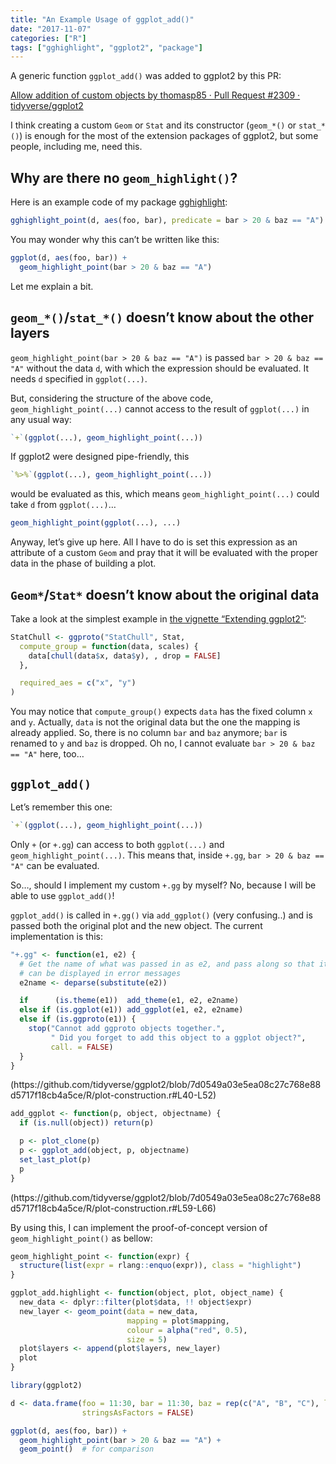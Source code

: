```yaml
---
title: "An Example Usage of ggplot_add()"
date: "2017-11-07"
categories: ["R"]
tags: ["gghighlight", "ggplot2", "package"]
---
```


A generic function `ggplot_add()` was added to ggplot2 by this PR:

[Allow addition of custom objects by thomasp85 · Pull Request #2309 · tidyverse/ggplot2](https://github.com/tidyverse/ggplot2/pull/2309)

I think creating a custom `Geom` or `Stat` and its constructor (`geom_*()` or `stat_*()`) is enough for the most of the extension packages of ggplot2, but some people, including me, need this.

## Why are there no `geom_highlight()`?

Here is an example code of my package [gghighlight](https://yutani.rbind.io/post/2017-10-06-gghighlight/):

```r
gghighlight_point(d, aes(foo, bar), predicate = bar > 20 & baz == "A")
```

You may wonder why this can't be written like this:

```r
ggplot(d, aes(foo, bar)) +
  geom_highlight_point(bar > 20 & baz == "A")
```

Let me explain a bit.

## `geom_*()`/`stat_*()` doesn't know about the other layers

`geom_highlight_point(bar > 20 & baz == "A")` is passed `bar > 20 & baz == "A"` without the data `d`, with which the expression should be evaluated. 
It needs `d` specified in `ggplot(...)`.

But, considering the structure of the above code, `geom_highlight_point(...)` cannot access to the result of `ggplot(...)` in any usual way:

```r
`+`(ggplot(...), geom_highlight_point(...))
```

If ggplot2 were designed pipe-friendly, this 

```r
`%>%`(ggplot(...), geom_highlight_point(...))
```

would be evaluated as this, which means `geom_highlight_point(...)` could take `d` from `ggplot(...)`...

```r
geom_highlight_point(ggplot(...), ...)
```

Anyway, let's give up here. All I have to do is set this expression as an attribute of a custom `Geom` and pray that it will be evaluated with the proper data in the phase of building a plot.

## `Geom*`/`Stat*` doesn't know about the original data

Take a look at the simplest example in [the vignette "Extending ggplot2"](http://ggplot2.tidyverse.org/articles/extending-ggplot2.html):

```r
StatChull <- ggproto("StatChull", Stat,
  compute_group = function(data, scales) {
    data[chull(data$x, data$y), , drop = FALSE]
  },

  required_aes = c("x", "y")
)
```

You may notice that `compute_group()` expects `data` has the fixed column `x` and `y`. Actually, `data` is not the original data but the one the mapping is already applied. So, there is no column `bar` and `baz` anymore; `bar` is renamed to `y` and `baz` is dropped. Oh no, I cannot evaluate `bar > 20 & baz == "A"` here, too...

## `ggplot_add()`

Let's remember this one:

```r
`+`(ggplot(...), geom_highlight_point(...))
```

Only `+` (or `+.gg`) can access to both `ggplot(...)` and `geom_highlight_point(...)`. This means that, inside `+.gg`, `bar > 20 & baz == "A"` can be evaluated.

So..., should I implement my custom `+.gg` by myself? No, because I will be able to use `ggplot_add()`!

`ggplot_add()` is called in `+.gg()` via `add_ggplot()` (very confusing..) and is passed both the original plot and the new object. The current implementation is this:

```r
"+.gg" <- function(e1, e2) {
  # Get the name of what was passed in as e2, and pass along so that it
  # can be displayed in error messages
  e2name <- deparse(substitute(e2))

  if      (is.theme(e1))  add_theme(e1, e2, e2name)
  else if (is.ggplot(e1)) add_ggplot(e1, e2, e2name)
  else if (is.ggproto(e1)) {
    stop("Cannot add ggproto objects together.",
         " Did you forget to add this object to a ggplot object?",
         call. = FALSE)
  }
}
```
(https://github.com/tidyverse/ggplot2/blob/7d0549a03e5ea08c27c768e88d5717f18cb4a5ce/R/plot-construction.r#L40-L52)

```r
add_ggplot <- function(p, object, objectname) {
  if (is.null(object)) return(p)

  p <- plot_clone(p)
  p <- ggplot_add(object, p, objectname)
  set_last_plot(p)
  p
}
```
(https://github.com/tidyverse/ggplot2/blob/7d0549a03e5ea08c27c768e88d5717f18cb4a5ce/R/plot-construction.r#L59-L66)

By using this, I can implement the proof-of-concept version of `geom_highlight_point()` as bellow:


```r
geom_highlight_point <- function(expr) {
  structure(list(expr = rlang::enquo(expr)), class = "highlight")
}

ggplot_add.highlight <- function(object, plot, object_name) {
  new_data <- dplyr::filter(plot$data, !! object$expr)
  new_layer <- geom_point(data = new_data,
                          mapping = plot$mapping,
                          colour = alpha("red", 0.5),
                          size = 5)
  plot$layers <- append(plot$layers, new_layer)
  plot
}
```

```r
library(ggplot2)

d <- data.frame(foo = 11:30, bar = 11:30, baz = rep(c("A", "B", "C"), length.out = 20),
                stringsAsFactors = FALSE)

ggplot(d, aes(foo, bar)) +
  geom_highlight_point(bar > 20 & baz == "A") +
  geom_point()  # for comparison
```